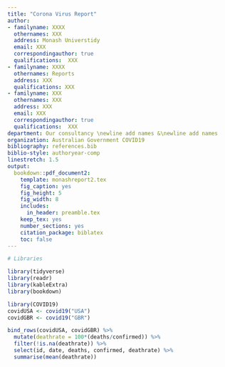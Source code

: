 ```yaml
---
title: "Corona Virus Report"
author:
- familyname: XXXX
  othernames: XXX
  address: Monash Universtidy
  email: XXX
  correspondingauthor: true
  qualifications:  XXX
- familyname: XXXX
  othernames: Reports
  address: XXX
  qualifications: XXX
- familyname: XXX
  othernames: XXX
  address: XXX
  email: XXX
  correspondingauthor: true
  qualifications:  XXX
department: Our consultancy \newline add names &\newline add names
organization: Australian Government COVID19
bibliography: references.bib
biblio-style: authoryear-comp
linestretch: 1.5
output:
  bookdown::pdf_document2:
    template: monashreport2.tex
    fig_caption: yes
    fig_height: 5
    fig_width: 8
    includes:
      in_header: preamble.tex
    keep_tex: yes
    number_sections: yes
    citation_package: biblatex
    toc: false
---
```


```r
# Libraries

library(tidyverse)
library(readr)
library(kableExtra)
library(bookdown)

```



\section*{Australia and USA}

```r
library(COVID19)
covidUSA <- covid19("USA")
covidGBR <- covid19("GBR")
```

```r
bind_rows(covidUSA, covidGBR) %>%
  mutate(deathrate = 100*(deaths/confirmed)) %>%
  filter(!is.na(deathrate)) %>%
  select(id, date, deaths, confirmed, deathrate) %>%
  summarise(mean(deathrate))
```



\section*{Country XX2 and YY2}

\section*{Country XX3 and YY3}



